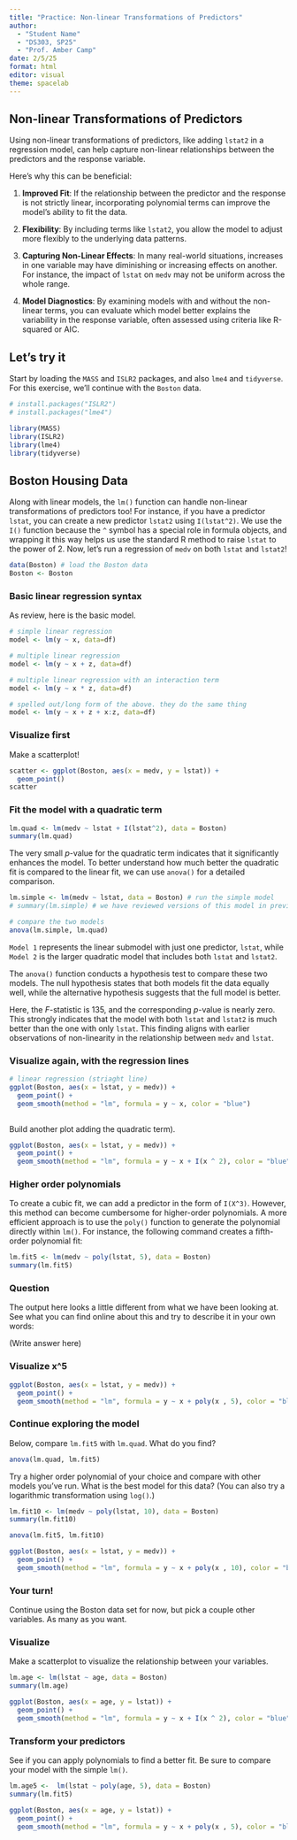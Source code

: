 ```yaml
---
title: "Practice: Non-linear Transformations of Predictors"
author: 
  - "Student Name"
  - "DS303, SP25"
  - "Prof. Amber Camp"
date: 2/5/25
format: html
editor: visual
theme: spacelab
---
```


## Non-linear Transformations of Predictors

Using non-linear transformations of predictors, like adding `lstat2` in a regression model, can help capture non-linear relationships between the predictors and the response variable.

Here's why this can be beneficial:

1.  **Improved Fit**: If the relationship between the predictor and the response is not strictly linear, incorporating polynomial terms can improve the model's ability to fit the data.

2.  **Flexibility**: By including terms like `lstat2`, you allow the model to adjust more flexibly to the underlying data patterns.

3.  **Capturing Non-Linear Effects**: In many real-world situations, increases in one variable may have diminishing or increasing effects on another. For instance, the impact of `lstat` on `medv` may not be uniform across the whole range.

4.  **Model Diagnostics**: By examining models with and without the non-linear terms, you can evaluate which model better explains the variability in the response variable, often assessed using criteria like R-squared or AIC.

## Let's try it

Start by loading the `MASS` and `ISLR2` packages, and also `lme4` and `tidyverse`. For this exercise, we'll continue with the `Boston` data.

```r
# install.packages("ISLR2")
# install.packages("lme4")

library(MASS)
library(ISLR2)
library(lme4)
library(tidyverse)
```

## Boston Housing Data

Along with linear models, the `lm()` function can handle non-linear transformations of predictors too! For instance, if you have a predictor `lstat`, you can create a new predictor `lstat2` using `I(lstat^2)`. We use the `I()` function because the `^` symbol has a special role in formula objects, and wrapping it this way helps us use the standard R method to raise `lstat` to the power of 2. Now, let’s run a regression of `medv` on both `lstat` and `lstat2`!

```r
data(Boston) # load the Boston data
Boston <- Boston
```

### Basic linear regression syntax

As review, here is the basic model.

```r
# simple linear regression
model <- lm(y ~ x, data=df)

# multiple linear regression
model <- lm(y ~ x + z, data=df)

# multiple linear regression with an interaction term
model <- lm(y ~ x * z, data=df)

# spelled out/long form of the above. they do the same thing
model <- lm(y ~ x + z + x:z, data=df)
```

### Visualize first

Make a scatterplot!

```r
scatter <- ggplot(Boston, aes(x = medv, y = lstat)) +
  geom_point()
scatter
```

### Fit the model with a quadratic term

```r
lm.quad <- lm(medv ~ lstat + I(lstat^2), data = Boston) 
summary(lm.quad)
```

The very small *p*-value for the quadratic term indicates that it significantly enhances the model. To better understand how much better the quadratic fit is compared to the linear fit, we can use `anova()` for a detailed comparison.

```r
lm.simple <- lm(medv ~ lstat, data = Boston) # run the simple model
# summary(lm.simple) # we have reviewed versions of this model in previous classes

# compare the two models
anova(lm.simple, lm.quad)
```

`Model 1` represents the linear submodel with just one predictor, `lstat`, while `Model 2` is the larger quadratic model that includes both `lstat` and `lstat2`.

The `anova()` function conducts a hypothesis test to compare these two models. The null hypothesis states that both models fit the data equally well, while the alternative hypothesis suggests that the full model is better.

Here, the *F*-statistic is 135, and the corresponding *p*-value is nearly zero. This strongly indicates that the model with both `lstat` and `lstat2` is much better than the one with only `lstat`. This finding aligns with earlier observations of non-linearity in the relationship between `medv` and `lstat`.

### Visualize again, with the regression lines

```r
# linear regression (striaght line)
ggplot(Boston, aes(x = lstat, y = medv)) +
  geom_point() +
  geom_smooth(method = "lm", formula = y ~ x, color = "blue")
  
```

Build another plot adding the quadratic term).

```r
ggplot(Boston, aes(x = lstat, y = medv)) +
  geom_point() +
  geom_smooth(method = "lm", formula = y ~ x + I(x ^ 2), color = "blue")
```

### Higher order polynomials

To create a cubic fit, we can add a predictor in the form of `I(X^3)`. However, this method can become cumbersome for higher-order polynomials. A more efficient approach is to use the `poly()` function to generate the polynomial directly within `lm()`. For instance, the following command creates a fifth-order polynomial fit:

```r
lm.fit5 <- lm(medv ~ poly(lstat, 5), data = Boston)
summary(lm.fit5)
```

### Question

The output here looks a little different from what we have been looking at. See what you can find online about this and try to describe it in your own words:

(Write answer here)

### Visualize x\^5

```r
ggplot(Boston, aes(x = lstat, y = medv)) +
  geom_point() +
  geom_smooth(method = "lm", formula = y ~ x + poly(x , 5), color = "blue")
```

### Continue exploring the model

Below, compare `lm.fit5` with `lm.quad`. What do you find?

```r
anova(lm.quad, lm.fit5)
```

Try a higher order polynomial of your choice and compare with other models you've run. What is the best model for this data? (You can also try a logarithmic transformation using `log()`.)

```r
lm.fit10 <- lm(medv ~ poly(lstat, 10), data = Boston)
summary(lm.fit10)

anova(lm.fit5, lm.fit10)

ggplot(Boston, aes(x = lstat, y = medv)) +
  geom_point() +
  geom_smooth(method = "lm", formula = y ~ x + poly(x , 10), color = "blue")
```

### Your turn!

Continue using the Boston data set for now, but pick a couple other variables. As many as you want.

### Visualize

Make a scatterplot to visualize the relationship between your variables.

```r
lm.age <- lm(lstat ~ age, data = Boston)
summary(lm.age)

ggplot(Boston, aes(x = age, y = lstat)) +
  geom_point() +
  geom_smooth(method = "lm", formula = y ~ x + I(x ^ 2), color = "blue")
```

### Transform your predictors

See if you can apply polynomials to find a better fit. Be sure to compare your model with the simple `lm()`.

```r
lm.age5 <-  lm(lstat ~ poly(age, 5), data = Boston)
summary(lm.fit5)

ggplot(Boston, aes(x = age, y = lstat)) +
  geom_point() +
  geom_smooth(method = "lm", formula = y ~ x + poly(x , 5), color = "blue")


```
